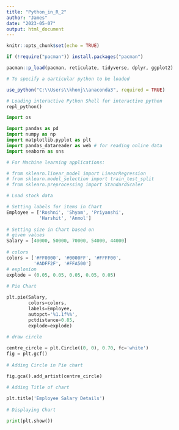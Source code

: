 ```yaml
---
title: "Python_in_R_2"
author: "James"
date: "2023-05-07"
output: html_document
---
```




```r
knitr::opts_chunk$set(echo = TRUE)

if (!require("pacman")) install.packages("pacman")

pacman::p_load(pacman, reticulate, tidyverse, dplyr, ggplot2)

# To specify a oarticular python to be loaded

use_python("C:\\Users\\khonj\\anaconda3", required = TRUE)

```


```python
# Loading interactive Python Shell for interactive python
repl_python()
```


```python

import os

import pandas as pd
import numpy as np
import matplotlib.pyplot as plt
import pandas_datareader as web # for reading online data
import seaborn as sns

# For Machine learning applications:

# from sklearn.linear_model import LinearRegression
# from sklearn.model_selection import train_test_split
# from sklearn.preprocessing import StandardScaler

```


```python
# Load stock data

# Setting labels for items in Chart
Employee = ['Roshni', 'Shyam', 'Priyanshi',
            'Harshit', 'Anmol']
 
# Setting size in Chart based on
# given values
Salary = [40000, 50000, 70000, 54000, 44000]
 
# colors
colors = ['#FF0000', '#0000FF', '#FFFF00',
          '#ADFF2F', '#FFA500']
# explosion
explode = (0.05, 0.05, 0.05, 0.05, 0.05)
 
# Pie Chart

plt.pie(Salary, 
        colors=colors, 
        labels=Employee,
        autopct='%1.1f%%', 
        pctdistance=0.85,
        explode=explode)
 
# draw circle

centre_circle = plt.Circle((0, 0), 0.70, fc='white')
fig = plt.gcf()
 
# Adding Circle in Pie chart

fig.gca().add_artist(centre_circle)
 
# Adding Title of chart

plt.title('Employee Salary Details')
 
# Displaying Chart

print(plt.show())
```

